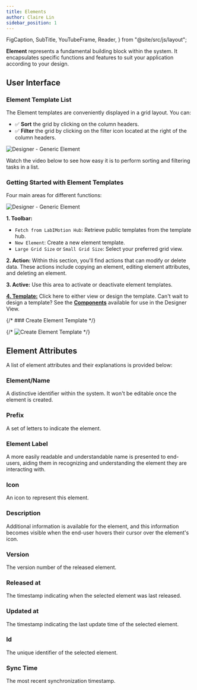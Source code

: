 ```yaml
---
title: Elements
author: Claire Lin
sidebar_position: 1
---
```


  FigCaption,
  SubTitle,
  YouTubeFrame,
  Reader,
} from "@site/src/js/layout";

<SubTitle text="A fundamental building block within the system." />
<Reader text="Designer" />

**Element** represents a fundamental building block within the system. It encapsulates specific functions and features to suit your application according to your design.

## User Interface

### Element Template List

The Element templates are conveniently displayed in a grid layout. You can:

- :white_check_mark: **Sort** the grid by clicking on the column headers.
- :white_check_mark: **Filter** the grid by clicking on the filter icon <FontAwesomeIcon icon={faList} /> located at the right of the column headers.

![Designer - Generic Element](/img/labimotion/designer-generic-element.png)

Watch the video below to see how easy it is to perform sorting and filtering tasks in a list.

<YouTubeFrame
  src="https://www.youtube-nocookie.com/embed/tV4to8wc_e0"
  title="LabIMotion - Grid"
/>
<FigCaption text="Example: Generic Dataset Designer" />

### Getting Started with Element Templates

Four main areas for different functions:

<img src={elementList} alt="Designer - Generic Element" />

**1. Toolbar:**

- `Fetch from LabIMotion Hub`: Retrieve public templates from the template hub.
- `New Element`: Create a new element template.
- `Large Grid Size` or `Small Grid Size`: Select your preferred grid view.

**2. Action:**
Within this section, you'll find actions that can modify or delete data. These actions include copying an element, editing element attributes, and deleting an element.

**3. Active:**
Use this area to activate or deactivate element templates.

[**4. Template:**](../template-features/index.mdx)
Click here to either view or design the template. Can't wait to design a template? See the **[Components](components)** available for use in the Designer View.

{/* ### Create Element Template */}

{/* ![Create Element Template](/img/labimotion/create-element-template.png) */}

## Element Attributes

A list of element attributes and their explanations is provided below:

### Element/Name

A distinctive identifier within the system. It won't be editable once the element is created.

### Prefix

A set of letters to indicate the element.

### Element Label

A more easily readable and understandable name is presented to end-users, aiding them in recognizing and understanding the element they are interacting with.

### Icon

An icon to represent this element.

### Description

Additional information is available for the element, and this information becomes visible when the end-user hovers their cursor over the element's icon.

### Version

The version number of the released element.

### Released at

The timestamp indicating when the selected element was last released.

### Updated at

The timestamp indicating the last update time of the selected element.

### Id

The unique identifier of the selected element.

### Sync Time

The most recent synchronization timestamp.

